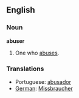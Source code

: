 ==English==

===Noun===
'''abuser'''

# One who [[abuse]]s.

===Translations===
* Portuguese: [[abusador]]
* [[German]]: [[Missbraucher]]